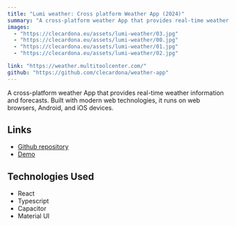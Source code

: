 ---
title: "Lumi weather: Cross platform Weather App (2024)"
summary: "A cross-platform weather App that provides real-time weather information and forecasts"
images:
  - "https://clecardona.eu/assets/lumi-weather/03.jpg"
  - "https://clecardona.eu/assets/lumi-weather/00.jpg"
  - "https://clecardona.eu/assets/lumi-weather/01.jpg"
  - "https://clecardona.eu/assets/lumi-weather/02.jpg"

link: "https://weather.multitoolcenter.com/"
github: "https://github.com/clecardona/weather-app"
---

A cross-platform weather App that provides real-time weather information and forecasts.
Built with modern web technologies, it runs on web browsers, Android, and iOS devices.

## Links

- [Github repository](https://github.com/clecardona/weather-app)
- [Demo](https://weather.multitoolcenter.com/)

## Technologies Used

- React
- Typescript
- Capacitor
- Material UI
